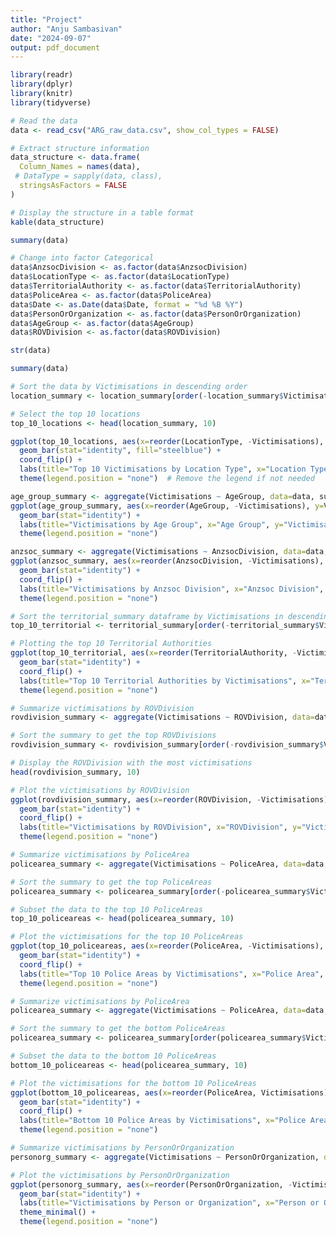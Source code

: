 ---
title: "Project"
author: "Anju Sambasivan"
date: "2024-09-07"
output: pdf_document
---

```{r}
library(readr)
library(dplyr)
library(knitr)
library(tidyverse)

# Read the data
data <- read_csv("ARG_raw_data.csv", show_col_types = FALSE)

# Extract structure information
data_structure <- data.frame(
  Column_Names = names(data),
 # DataType = sapply(data, class),
  stringsAsFactors = FALSE
)

# Display the structure in a table format
kable(data_structure)
```

```{r}
summary(data)
```

```{r}
# Change into factor Categorical
data$AnzsocDivision <- as.factor(data$AnzsocDivision)
data$LocationType <- as.factor(data$LocationType)
data$TerritorialAuthority <- as.factor(data$TerritorialAuthority)
data$PoliceArea <- as.factor(data$PoliceArea)
data$Date <- as.Date(data$Date, format = "%d %B %Y")
data$PersonOrOrganization <- as.factor(data$PersonOrOrganization)
data$AgeGroup <- as.factor(data$AgeGroup)
data$ROVDivision <- as.factor(data$ROVDivision)
```

```{r}
str(data)
```

```{r}
summary(data)
```

```{r}
# Sort the data by Victimisations in descending order
location_summary <- location_summary[order(-location_summary$Victimisations),  ]

# Select the top 10 locations
top_10_locations <- head(location_summary, 10)

ggplot(top_10_locations, aes(x=reorder(LocationType, -Victimisations), y=Victimisations)) + 
  geom_bar(stat="identity", fill="steelblue") + 
  coord_flip() + 
  labs(title="Top 10 Victimisations by Location Type", x="Location Type", y="Victimisations") + 
  theme(legend.position = "none")  # Remove the legend if not needed


```

```{r}

age_group_summary <- aggregate(Victimisations ~ AgeGroup, data=data, sum)
ggplot(age_group_summary, aes(x=reorder(AgeGroup, -Victimisations), y=Victimisations, fill=AgeGroup)) + 
  geom_bar(stat="identity") + 
  labs(title="Victimisations by Age Group", x="Age Group", y="Victimisations") + 
  theme(legend.position = "none")


```

```{r}

anzsoc_summary <- aggregate(Victimisations ~ AnzsocDivision, data=data, sum)
ggplot(anzsoc_summary, aes(x=reorder(AnzsocDivision, -Victimisations), y=Victimisations, fill=AnzsocDivision)) + 
  geom_bar(stat="identity") + 
  coord_flip() + 
  labs(title="Victimisations by Anzsoc Division", x="Anzsoc Division", y="Victimisations") + 
  theme(legend.position = "none")


```

```{r}
# Sort the territorial_summary dataframe by Victimisations in descending order and select top 10
top_10_territorial <- territorial_summary[order(-territorial_summary$Victimisations), ][1:10, ]

# Plotting the top 10 Territorial Authorities
ggplot(top_10_territorial, aes(x=reorder(TerritorialAuthority, -Victimisations), y=Victimisations, fill=TerritorialAuthority)) + 
  geom_bar(stat="identity") + 
  coord_flip() + 
  labs(title="Top 10 Territorial Authorities by Victimisations", x="Territorial Authority", y="Victimisations") + 
  theme(legend.position = "none")


```

```{r}

# Summarize victimisations by ROVDivision
rovdivision_summary <- aggregate(Victimisations ~ ROVDivision, data=data, sum)

# Sort the summary to get the top ROVDivisions
rovdivision_summary <- rovdivision_summary[order(-rovdivision_summary$Victimisations), ]

# Display the ROVDivision with the most victimisations
head(rovdivision_summary, 10)

# Plot the victimisations by ROVDivision
ggplot(rovdivision_summary, aes(x=reorder(ROVDivision, -Victimisations), y=Victimisations, fill=ROVDivision)) + 
  geom_bar(stat="identity") + 
  coord_flip() + 
  labs(title="Victimisations by ROVDivision", x="ROVDivision", y="Victimisations") + 
  theme(legend.position = "none")


```

```{r}
# Summarize victimisations by PoliceArea
policearea_summary <- aggregate(Victimisations ~ PoliceArea, data=data, sum)

# Sort the summary to get the top PoliceAreas
policearea_summary <- policearea_summary[order(-policearea_summary$Victimisations), ]

# Subset the data to the top 10 PoliceAreas
top_10_policeareas <- head(policearea_summary, 10)

# Plot the victimisations for the top 10 PoliceAreas
ggplot(top_10_policeareas, aes(x=reorder(PoliceArea, -Victimisations), y=Victimisations, fill=PoliceArea)) + 
  geom_bar(stat="identity") + 
  coord_flip() + 
  labs(title="Top 10 Police Areas by Victimisations", x="Police Area", y="Victimisations") + 
  theme(legend.position = "none")


```

```{r}
# Summarize victimisations by PoliceArea
policearea_summary <- aggregate(Victimisations ~ PoliceArea, data=data, sum)

# Sort the summary to get the bottom PoliceAreas
policearea_summary <- policearea_summary[order(policearea_summary$Victimisations), ]

# Subset the data to the bottom 10 PoliceAreas
bottom_10_policeareas <- head(policearea_summary, 10)

# Plot the victimisations for the bottom 10 PoliceAreas
ggplot(bottom_10_policeareas, aes(x=reorder(PoliceArea, Victimisations), y=Victimisations, fill=PoliceArea)) + 
  geom_bar(stat="identity") + 
  coord_flip() + 
  labs(title="Bottom 10 Police Areas by Victimisations", x="Police Area", y="Victimisations") + 
  theme(legend.position = "none")

```

```{r}
# Summarize victimisations by PersonOrOrganization
personorg_summary <- aggregate(Victimisations ~ PersonOrOrganization, data=data, sum)

# Plot the victimisations by PersonOrOrganization
ggplot(personorg_summary, aes(x=reorder(PersonOrOrganization, -Victimisations), y=Victimisations, fill=PersonOrOrganization)) + 
  geom_bar(stat="identity") + 
  labs(title="Victimisations by Person or Organization", x="Person or Organization", y="Victimisations") + 
  theme_minimal() +
  theme(legend.position = "none")


```
